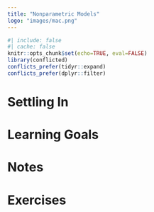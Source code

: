 ```yaml
---
title: "Nonparametric Models"
logo: "images/mac.png"
---
```


```r
#| include: false
#| cache: false
knitr::opts_chunk$set(echo=TRUE, eval=FALSE)
library(conflicted)
conflicts_prefer(tidyr::expand)
conflicts_prefer(dplyr::filter)
```



# Settling In {.unnumbered .smaller}

# Learning Goals {.unnumbered .smaller}

# Notes {.unnumbered .smaller}

# Exercises {.unnumbered .smaller}